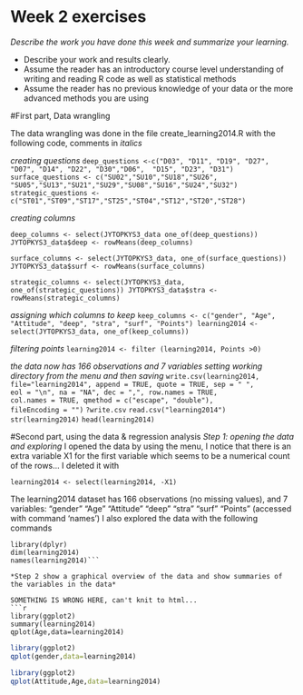 # Week 2 exercises

*Describe the work you have done this week and summarize your learning.*

- Describe your work and results clearly. 
- Assume the reader has an introductory course level understanding of writing and reading R code as well as statistical methods
- Assume the reader has no previous knowledge of your data or the more advanced methods you are using  

#First part, Data wrangling

The data wrangling was done in the file create_learning2014.R with the following code, comments in *italics*


*creating questions*
```deep_questions <-c("D03", "D11", "D19", "D27", "D07", "D14", "D22", "D30","D06",  "D15", "D23", "D31")```
```surface_questions <- c("SU02","SU10","SU18","SU26", "SU05","SU13","SU21","SU29","SU08","SU16","SU24","SU32")```
```strategic_questions <- c("ST01","ST09","ST17","ST25","ST04","ST12","ST20","ST28")```

*creating columns*


```deep_columns <- select(JYTOPKYS3_data one_of(deep_questions))
JYTOPKYS3_data$deep <- rowMeans(deep_columns)```

```surface_columns <- select(JYTOPKYS3_data, one_of(surface_questions))
JYTOPKYS3_data$surf <- rowMeans(surface_columns)```

```strategic_columns <- select(JYTOPKYS3_data, one_of(strategic_questions))
JYTOPKYS3_data$stra <- rowMeans(strategic_columns)```

*assigning which columns to keep*
```keep_columns <- c("gender", "Age", "Attitude", "deep", "stra", "surf", "Points")
learning2014 <- select(JYTOPKYS3_data, one_of(keep_columns))```

*filtering points*
```learning2014 <- filter (learning2014, Points >0)```

*the data now has  166 observations and 7 variables*
*setting working directory from the menu and then saving*
```write.csv(learning2014, file="learning2014", append = TRUE, quote = TRUE, sep = " ",
          eol = "\n", na = "NA", dec = ",", row.names = TRUE,
          col.names = TRUE, qmethod = c("escape", "double"),
          fileEncoding = "")```
```?write.csv```
```read.csv("learning2014")```
```str(learning2014)```
```head(learning2014)```

#Second part, using the data & regression analysis
*Step 1: opening the data and exploring*
I opened the data by using the menu, I notice that there is an extra variable X1 for the first variable which seems to be a numerical count of the rows... I deleted it with

```learning2014 <- select(learning2014, -X1)```

The learning2014 dataset has 166 observations (no missing values), and 7 variables: "gender"   "Age"      "Attitude" "deep"     "stra"     "surf"     "Points"  (accessed with command 'names')
I also explored the data with the following commands
```
library(dplyr)
dim(learning2014)
names(learning2014)```

*Step 2 show a graphical overview of the data and show summaries of the variables in the data*

SOMETHING IS WRONG HERE, can't knit to html...
```r
library(ggplot2)
summary(learning2014)
qplot(Age,data=learning2014)
```

```r
library(ggplot2)
qplot(gender,data=learning2014)
```
```r
library(ggplot2)
qplot(Attitude,Age,data=learning2014)
```
